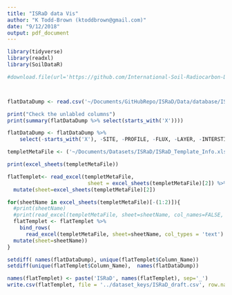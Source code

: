 ```yaml
---
title: "ISRaD data Vis"
author: "K Todd-Brown (ktoddbrown@gmail.com)"
date: "9/12/2018"
output: pdf_document
---
```


```r
library(tidyverse)
library(readxl)
library(SoilDataR)
```

```r
#download.file(url='https://github.com/International-Soil-Radiocarbon-Database/ISRaD/blob/master/Data/database/ISRaD_flat.csv', destfile = '~/Documents/Datasets/ISRaD/ISRaD_flat.csv')



flatDataDump <- read.csv('~/Documents/GitHubRepo/ISRaD/Data/database/ISRaD_flat.csv') 

print("Check the unlabled columns")
print(summary(flatDataDump %>% select(starts_with('X'))))

flatDataDump <- flatDataDump %>%
    select(-starts_with('X'), -SITE, -PROFILE, -FLUX, -LAYER, -INTERSTITIAL, -INCUBATION, -FRACTION)
```

```r
templetMetaFile <- ('~/Documents/Datasets/ISRaD/ISRaD_Template_Info.xlsx')

print(excel_sheets(templetMetaFile))

flatTemplet<- read_excel(templetMetaFile, 
                          sheet = excel_sheets(templetMetaFile)[2]) %>%
  mutate(sheet=excel_sheets(templetMetaFile)[2])

for(sheetName in excel_sheets(templetMetaFile)[-(1:2)]){
  #print(sheetName)
  #print(read_excel(templetMetaFile, sheet=sheetName, col_names=FALSE, n_max=1))
  flatTemplet <- flatTemplet %>% 
    bind_rows(
      read_excel(templetMetaFile, sheet=sheetName, col_types = 'text') %>%
  mutate(sheet=sheetName))
}

setdiff( names(flatDataDump), unique(flatTemplet$Column_Name))
setdiff(unique(flatTemplet$Column_Name),  names(flatDataDump))

names(flatTemplet) <- paste('ISRaD', names(flatTemplet), sep='_')
write.csv(flatTemplet, file = '../dataset_keys/ISRaD_draft.csv', row.names = FALSE)
```